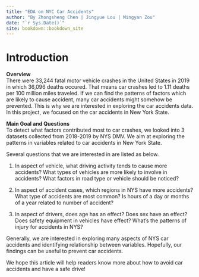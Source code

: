 ```yaml
--- 
title: "EDA on NYC Car Accidents"
author: "By Zhongsheng Chen | Jingyue Lou | Mingyan Zou"
date: "`r Sys.Date()`"
site: bookdown::bookdown_site
---
```


# Introduction

**Overview**  
There were 33,244 fatal motor vehicle crashes in the United States in 2019 in which 36,096 deaths occured. That means car crashes led to 1.11 deaths per 100 million miles traveled. If we can find the patterns of factors which are likely to cause accident, many car accidents might somehow be prevented. This is why we are interested in exploring the car accidents data. In this project, we focused on the car accidents in New York State.  

**Main Goal and Questions**  
To detect what factors contributed most to car crashes, we looked into 3 datasets collected from 2018-2019 by NYS DMV. We aim at exploring the patterns in variables related to car accidents in New York State.  

Several questions that we are interested in are listed as below.  

1. In aspect of vehicle, what driving activity tends to cause more accidents? What types of vehicles are more likely to involve in accidents? What factors in road type or vehicle should be noticed?  

2. In aspect of accident cases, which regions in NYS have more accidents? What type of accidents are most common? Is hours of a day or months of a year related to number of accident?  

3. In aspect of drivers, does age has an effect? Does sex have an effect? Does safety equipment in vehicles have effect? What's the patterns of injury for accidents in NYS?  

Generally, we are interested in exploring many aspects of NYS car accidents and identifying relationship between variables. Hopefully, our findings can be useful to prevent car accidents.  

We hope this article will help readers know more about how to avoid car accidents and have a safe drive!  